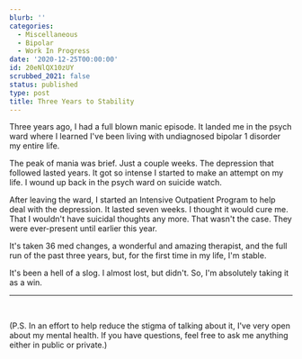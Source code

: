 ```yaml
---
blurb: ''
categories:
  - Miscellaneous
  - Bipolar
  - Work In Progress
date: '2020-12-25T00:00:00'
id: 20eNlQX10zUY
scrubbed_2021: false
status: published
type: post
title: Three Years to Stability
---
```


Three years ago, I had a full blown manic episode. It landed me in the psych ward where I learned I've been living with undiagnosed bipolar 1 disorder my entire life.

The peak of mania was brief. Just a couple weeks. The depression that followed lasted years. It got so intense I started to make an attempt on my life. I wound up back in the psych ward on suicide watch. 

After leaving the ward, I started an Intensive Outpatient Program to help deal with the depression. It lasted seven weeks. I thought it would cure me. That I wouldn't have suicidal thoughts any more. That wasn't the case. They were ever-present until earlier this year. 

It's taken 36 med changes, a wonderful and amazing therapist, and the full run of the past three years, but, for the first time in my life, I'm stable. 

It's been a hell of a slog. I almost lost, but didn't. So, I'm absolutely taking it as a win.

---


<br /> 

(P.S. In an effort to help reduce the stigma of talking about it, I've very open about my mental health. If you have questions, feel free to ask me anything either in public or private.)

